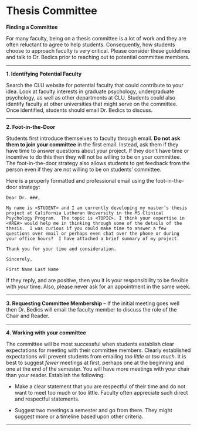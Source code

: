 # Thesis Committee {#people}

**Finding a Committee**

For many faculty, being on a thesis committee is a lot of work and they are often reluctant to agree to help students. Consequently, how students choose to approach faculty is very critical. Please consider these guidelines and talk to Dr. Bedics prior to reaching out to potential committee members.   

___

**1. Identifying Potential Faculty**

Search the CLU website for potential faculty that could contribute to your idea.  Look at faculty interests in graduate psychology, undergraduate psychology, as well as other departments at CLU.  Students could also identify faculty at other universities that might serve on the committee.  Once identified, students should email Dr. Bedics to discuss.

___

**2.	Foot-in-the-Door** 

Students first introduce themselves to faculty through email.  **Do not ask them to join your committee** in the first email.  Instead, ask them if they have time to answer questions about your project. If they don't have time or incentive to do this then they will not be willing to be on your committee. The foot-in-the-door strategy also allows students to get feedback from the person even if they are not willing to be on students' committee.  

Here is a properly formatted and professional email using the foot-in-the-door strategy:

```
Dear Dr. ###,

My name is <STUDENT> and I am currently developing my master’s thesis project at California Lutheran University in the MS Clinical Psychology Program.  The topic is <TOPIC>. I think your expertise in <AREA> would help me in thinking through some of the details of the thesis.  I was curious if you could make time to answer a few questions over email or perhaps even chat over the phone or during your office hours?  I have attached a brief summary of my project.

Thank you for your time and consideration.

Sincerely,

First Name Last Name
```

If they reply, and are positive, then you it is your responsibility to be flexible with *your* time.  Also, please never ask for an appointment in the same week.  

___

**3.	Requesting Committee Membership** – If the initial meeting goes well then Dr. Bedics will email the faculty member to discuss the role of the Chair and Reader.  

___

**4. Working with your committee**

The committee will be most successful when students establish clear expectations for meeting with their committee members.  Clearly established expectations will prevent students from emailing *too little* or *too much*.  It is best to suggest *fewer* meetings at first, perhaps one at the beginning and one at the end of the semester. You will have more meetings with your chair than your reader.  Establish the following:
  
  * Make a clear statement that you are respectful of their time and do not want to meet too much or too little.  Faculty often appreciate such direct and respectful statements. 
  
  * Suggest two meetings a semester and go from there.  They might suggest more or a timeline based upon other criteria.

___












